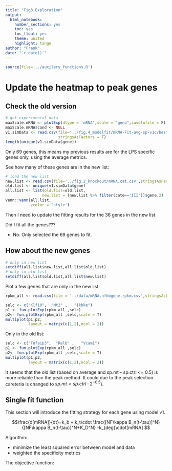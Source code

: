 ```yaml
---
title: "Fig3 Exploration"
output: 
  html_notebook:
    number_sections: yes
    toc: yes
    toc_float: yes
    theme: united
    highlight: tango
author: "Frank"
date: "`r date()`"
---
```


```r
source(file='../auxilary_functions.R')
```

# Update the heatmap to peak genes
## Check the old version 
```r
# get experimental data 
maxScale.mRNA <- plotExp(dtype = 'mRNA',scale = "geno",savetofile = F)
maxScale.mRNA$cond <- NULL 
v1.simData <- read.csv(file='../fig.4_modelfit/mRNA-Fit-avg-sp-v1c/bestFit.tc.csv',
                       stringsAsFactors = F)
length(unique(v1.simData$gene))
```

Only 69 genes, this means my previous results are for the LPS specific genes only, using the average metrics. 

See how many of these genes are in the new list: 

```r
# load the new list 
new.list <- read.csv(file='../fig.2_knockout/mRNA.cat.csv',stringsAsFactors = F)
old.list <- unique(v1.simData$gene)
all.list <- list(old.list=old.list,
                new.list = (new.list %>% filter(cate=='III'))$gene.2)
venn::venn(all.list,
           zcolor = 'style')
```

Then I need to update the fitting results for the 36 genes in the new list. 

Did I fit all the genes???

- No. Only selected the 69 genes to fit. 




## How about the new genes
```r
# only in new list
setdiff(all.list$new.list,all.list$old.list)
# only in old list
setdiff(all.list$old.list,all.list$new.list)
```

Plot a few genes that are only in the new list:

```r
rpkm_all <- read.csv(file = '../data/mRNA.nfkbgene.rpkm.csv',stringsAsFactors = F,row.names = 1,header = T)

selc <- c("Klf10",  "Mt2" ,   "Ikbke") 
p1 <- fun.plotExp(rpkm_all ,selc)
p2<- fun.plotExp(rpkm_all ,selc,scale = T)
multiplot(p1,p2,
          layout = matrix(c(1,2),ncol = 2))

```
Only in the old list:
```r
selc <- c("Tnfaip3",  "Relb" ,   "Vcam1") 
p1 <- fun.plotExp(rpkm_all ,selc)
p2<- fun.plotExp(rpkm_all ,selc,scale = T)
multiplot(p1,p2,
          layout = matrix(c(1,2),ncol = 2))

```

It seems that the old list (based on average and sp.mt - sp.ctrl <= 0.5) is more reliable than the peak method. It could due to the peak selection careteria is changed to $sp.mt < sp.ctrl\cdot2^{-0.5}$).

## Single fit function 
This section will introduce the fitting strategy for each gene using model v1. 

$$\frac{d[mRNA]}{dt}=k_b + k_t\cdot \frac{[NF\kappa B_n(t-\tau)]^N}{[NF\kappa B_n(t-\tau)]^N+K_D^N} -k_{deg}\cdot[mRNA]
$$

Algorithm:

- minimize the least squared error between model and data 
- weighted the specificity metrics

The objective function: 
